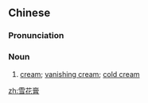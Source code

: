 ==Chinese==
{{zh-forms|type=21}}

===Pronunciation===
{{zh-pron
|m=xuěhuāgāo,er=y
|c=syut3 faa1 gou1
|cat=n
}}

===Noun===
{{zh-noun}}

# {{lb|zh|cosmetics}} [[cream]]; [[vanishing cream]]; [[cold cream]]

[[zh:雪花膏]]